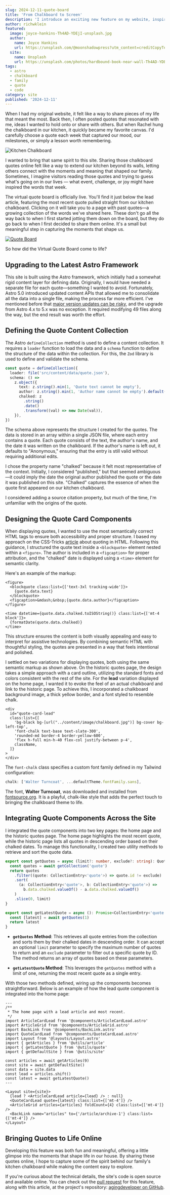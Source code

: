 ```yaml
---
slug: 2024-12-11-quote-board
title: 'From Chalkboard to Screen'
description: 'I introduce an exciting new feature on my website, inspired by the tradition of jotting down quotes on our kitchen chalkboard.'
author: richwklein
featured:
  image: joyce-hankins-Th4AD-YDEjI-unsplash.jpg
  author:
    name: Joyce Hankins
    url: https://unsplash.com/@moonshadowpress?utm_content=creditCopyText&utm_medium=referral&utm_source=unsplash
  site:
    name: Unsplash
    url: https://unsplash.com/photos/hardbound-book-near-wall-Th4AD-YDEjI?utm_content=creditCopyText&utm_medium=referral&utm_source=unsplash
tags:
  - astro
  - chalkboard
  - family
  - quote
  - code
category: site
published: '2024-12-11'
---
```


When I had my original website, it felt like a way to share pieces of my life that meant the most. Back then, I often posted quotes that resonated with me, ideas I wanted to hold onto or share with others. But when Rachel hung the chalkboard in our kitchen, it quickly became my favorite canvas. I'd carefully choose a quote each week that captured our mood, our milestones, or simply a lesson worth remembering.

![Kitchen Chalkboard](./kitchen-chalkboard.png)

I wanted to bring that same spirit to this site. Sharing those chalkboard quotes online felt like a way to extend our kitchen beyond its walls, letting others connect with the moments and meaning that shaped our family. Sometimes, I imagine visitors reading those quotes and trying to guess what's going on in our lives — what event, challenge, or joy might have inspired the words that week.

The virtual quote board is officially live. You'll find it just below the lead article, featuring the most recent quote pulled straight from our kitchen chalkboard. Clicking on it will take you to a page with past quotes—a growing collection of the words we've shared here. These don't go all the way back to when I first started jotting them down on the board, but they do go back to when I first decided to share them online. It's a small but meaningful step in capturing the moments that shape us.

[![Quote Board](./virtual-quote-board.png)](/#quote-card-lead)

So how did the Virtual Quote Board come to life?

## Upgrading to the Latest Astro Framework

This site is built using the Astro framework, which initially had a somewhat rigid content layer for defining data. Originally, I would have needed a separate file for each quote—something I wanted to avoid. Fortunately, Astro 5.0 introduced updated content APIs that allowed me to consolidate all the data into a single file, making the process far more efficient. I've mentioned before that [major version updates can be risky](./2022-02-26-major-harmful), and the upgrade from Astro 4.x to 5.x was no exception. It required modifying 49 files along the way, but the end result was worth the effort.

## Defining the Quote Content Collection

The Astro `defineCollection` method is used to define a content collection. It requires a `loader` function to load the data and a `schema` function to define the structure of the data within the collection. For this, the `Zod` library is used to define and validate the schema.

```ts
const quote = defineCollection({
  loader: file('src/content/data/quote.json'),
  schema: () =>
    z.object({
      text: z.string().min(1, 'Quote text cannot be empty'),
      author: z.string().min(1, 'Author name cannot be empty').default('Anonymous'),
      chalked: z
        .string()
        .date()
        .transform((val) => new Date(val)),
    }),
})
```

The schema above represents the structure I created for the quotes. The data is stored in an array within a single JSON file, where each entry contains a quote. Each quote consists of the text, the author's name, and the date it was written on the chalkboard. If the author's name is left out, it defaults to "Anonymous," ensuring that the entry is still valid without requiring additional edits.

I chose the property name "chalked" because it felt most representative of the context. Initially, I considered "published," but that seemed ambiguous—it could imply the date the original author published the quote or the date it was published on this site. "Chalked" captures the essence of when the quote first appeared on our kitchen chalkboard.

I considered adding a source citation property, but much of the time, I'm unfamiliar with the origins of the quote.

## Designing the Quote Card Components

When displaying quotes, I wanted to use the most semantically correct HTML tags to ensure both accessibility and proper structure. I based my approach on the CSS-Tricks [article](https://css-tricks.com/quoting-in-html-quotations-citations-and-blockquotes/#aa-hey-what-about-the-figure-element) about quoting in HTML. Following this guidance, I structured the quote text inside a `<blockquote>` element nested within a `<figure>`. The author is included in a `<figcaption>` for proper attribution, and the "chalked" date is displayed using a `<time>` element for semantic clarity.

Here's an example of the markup:

```astro
<figure>
  <blockquote class:list={['text-3xl tracking-wide']}>
    {quote.data.text}
  </blockquote>
  <figcaption>&mdash;&nbsp;{quote.data.author}</figcaption>
</figure>

<time datetime={quote.data.chalked.toISOString()} class:list={['mt-4 block']}>
  {formatDate(quote.data.chalked)}
</time>
```

This structure ensures the content is both visually appealing and easy to interpret for assistive technologies. By combining semantic HTML with thoughtful styling, the quotes are presented in a way that feels intentional and polished.

I settled on two variations for displaying quotes, both using the same semantic markup as shown above. On the historic quotes page, the design takes a simple approach with a card outline, utilizing the standard fonts and colors consistent with the rest of the site. For the **lead** variation displayed on the home page, I wanted it to evoke the feel of an actual chalkboard and link to the historic page. To achieve this, I incorporated a chalkboard background image, a thick yellow border, and a font styled to resemble chalk.

```astro
<div
  id="quote-card-lead"
  class:list={[
    'bg-black bg-[url("../content/image/chalkboard.jpg")] bg-cover bg-left-top',
    'font-chalk text-base text-slate-300',
    'rounded-md border-4 border-yellow-600',
    'flex h-full min-h-40 flex-col justify-between p-4',
    className,
  ]}
>
</div>
```

The `font-chalk` class specifies a custom font family defined in my Tailwind configuration:

```ts
chalk: ['Walter Turncoat', ...defaultTheme.fontFamily.sans],
```

The font, **Walter Turncoat**, was downloaded and installed from [fontsource.org](https://fontsource.org/fonts/walter-turncoat). It is a playful, chalk-like style that adds the perfect touch to bringing the chalkboard theme to life.

## Integrating Quote Components Across the Site

I integrated the quote components into two key pages: the home page and the historic quotes page. The home page highlights the most recent quote, while the historic page lists all quotes in descending order based on their chalked dates. To manage this functionality, I created two utility methods to retrieve and sort the quote data.

```ts
export const getQuotes = async (limit?: number, exclude?: string): QuotesResponse => {
  const quotes = await getCollection('quote')
  return quotes
    .filter((quote: CollectionEntry<'quote'>) => quote.id != exclude)
    .sort(
      (a: CollectionEntry<'quote'>, b: CollectionEntry<'quote'>) =>
        b.data.chalked.valueOf() - a.data.chalked.valueOf()
    )
    .slice(0, limit)
}

export const getLatestQuote = async (): Promise<CollectionEntry<'quote'>> => {
  const [latest] = await getQuotes(1)
  return latest
}
```

- **`getQuotes` Method**: This retrieves all quote entries from the collection and sorts them by their chalked dates in descending order. It can accept an optional `limit` parameter to specify the maximum number of quotes to return and an `exclude` parameter to filter out a specific quote by ID. The method returns an array of quotes based on these parameters.

- **`getLatestQuote` Method**: This leverages the `getQuotes` method with a limit of one, returning the most recent quote as a single entry.

With those two methods defined, wiring up the components becomes straightforward. Below is an example of how the lead quote component is integrated into the home page:

```astro
---
/**
 * The home page with a lead article and most recent.
 */
import ArticleCardLead from '@components/ArticleCardLead.astro'
import ArticleGrid from '@components/ArticleGrid.astro'
import BackLink from '@components/BackLink.astro'
import QuoteCardLead from '@components/QuoteCardLead.astro'
import Layout from '@layouts/Layout.astro'
import { getArticles } from '@utils/article'
import { getLatestQuote } from '@utils/quote'
import { getDefaultSite } from '@utils/site'

const articles = await getArticles(9)
const site = await getDefaultSite()
const data = site.data
const lead = articles.shift()
const latest = await getLatestQuote()
---

<Layout site={site}>
  {lead ? <ArticleCardLead article={lead} /> : null}
  <QuoteCardLead quote={latest} class:list={['mt-4']} />
  <ArticleGrid articles={articles} foldCount={4} class:list={['mt-4']} />
  <BackLink name="articles" to={'/article/archive-1'} class:list={['mt-4']} />
</Layout>
```

## Bringing Quotes to Life Online

Developing this feature was both fun and meaningful, offering a little glimpse into the moments that shape life in our house. By sharing these quotes online, I hope to capture some of the spirit behind our family's kitchen chalkboard while making the content easy to explore.

If you're curious about the technical details, the site's code is open source and available online. You can check out the [pull request](https://github.com/richwklein/agingdeveloper/pull/715) for this feature, along with this article, at the project's repository: [agingdeveloper on GitHub](https://github.com/richwklein/agingdeveloper).
